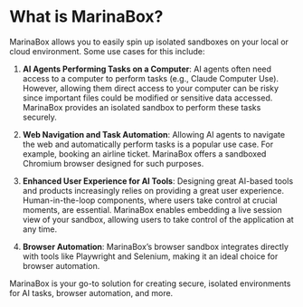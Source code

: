 # What is MarinaBox?

MarinaBox allows you to easily spin up isolated sandboxes on your local or cloud environment. Some use cases for this include:

1. **AI Agents Performing Tasks on a Computer**:
   AI agents often need access to a computer to perform tasks (e.g., Claude Computer Use). However, allowing them direct access to your computer can be risky since important files could be modified or sensitive data accessed. MarinaBox provides an isolated sandbox to perform these tasks securely.

2. **Web Navigation and Task Automation**:
   Allowing AI agents to navigate the web and automatically perform tasks is a popular use case. For example, booking an airline ticket. MarinaBox offers a sandboxed Chromium browser designed for such purposes.

3. **Enhanced User Experience for AI Tools**:
   Designing great AI-based tools and products increasingly relies on providing a great user experience. Human-in-the-loop components, where users take control at crucial moments, are essential. MarinaBox enables embedding a live session view of your sandbox, allowing users to take control of the application at any time.

4. **Browser Automation**:
   MarinaBox’s browser sandbox integrates directly with tools like Playwright and Selenium, making it an ideal choice for browser automation.

MarinaBox is your go-to solution for creating secure, isolated environments for AI tasks, browser automation, and more.
